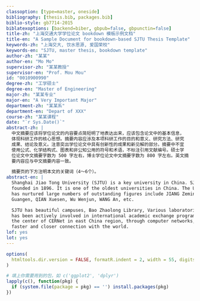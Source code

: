 ```yaml
---
classoption: [type=master, oneside]
bibliography: [thesis.bib, packages.bib]
biblio-style: gb7714-2015
biblatexoptions: [backend=biber, gbpub=false, gbpunctin=false]
title-zh: "上海交通大学学位论文 bookdown 模板示例文档"
title-en: "A Sample Document for bookdown-based SJTU Thesis Template"
keywords-zh: "上海交大, 饮水思源, 爱国荣校"
keywords-en: "SJTU, master thesis, bookdown template"
author-zh: "某某"
author-en: "Mo Mo"
supervisor-zh: "某某教授"
supervisor-en: "Prof. Mou Mou"
id: "0010900990"
degree-zh: "工学硕士"
degree-en: "Master of Engineering"
major-zh: "某某专业"
major-en: "A Very Important Major"
department-zh: "某某系"
department-en: "Depart of XXX"
course-zh: "某某课程"
date: "`r Sys.Date()`"
abstract-zh: |
  中文摘要应该将学位论文的内容要点简短明了地表达出来，应该包含论文中的基本信息，
  体现科研工作的核心思想。摘要内容应涉及本项科研工作的目的和意义、研究方法、研究
  成果、结论及意义。注意突出学位论文中具有创新性的成果和新见解的部分。摘要中不宜
  使用公式、化学结构式、图表和非公知公用的符号和术语，不标注引用文献编号。硕士学
  位论文中文摘要字数为 500 字左右，博士学位论文中文摘要字数为 800 字左右。英文摘
  要内容应与中文摘要内容一致。

  摘要页的下方注明本文的关键词（4～6个）。
abstract-en: |
  Shanghai Jiao Tong University (SJTU) is a key university in China. SJTU was
  founded in 1896. It is one of the oldest universities in China. The University
  has nurtured large numbers of outstanding figures include JIANG Zemin, DING
  Guangen, QIAN Xuesen, Wu Wenjun, WANG An, etc.

  SJTU has beautiful campuses, Bao Zhaolong Library, Various laboratories. It
  has been actively involved in international academic exchange programs. It is
  the center of CERNet in east China region, through computer networks, SJTU has
  faster and closer connection with the world.
lof: yes
lot: yes
---
```


```r
options(
  htmltools.dir.version = FALSE, formatR.indent = 2, width = 55, digits = 4
)

# 填上你需要用到的包，如 c('ggplot2', 'dplyr')
lapply(c(), function(pkg) {
  if (system.file(package = pkg) == '') install.packages(pkg)
})
```
